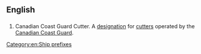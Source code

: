 {{wikipedia|Canadian Coast Guard Ship}}
==English==

==={{initialism}}===
{{en-initialism}}

# Canadian Coast Guard Cutter. A [[designation]] for [[cutter]]s operated by the [[w:Canadian Coast Guard|Canadian Coast Guard]].

[[Category:en:Ship prefixes]]